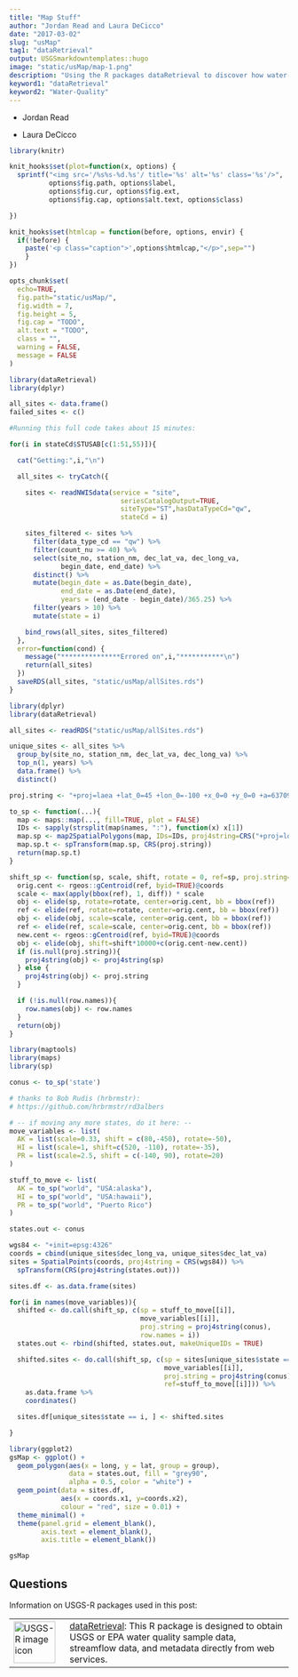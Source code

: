 ```yaml
---
title: "Map Stuff"
author: "Jordan Read and Laura DeCicco"
date: "2017-03-02"
slug: "usMap"
tag1: "dataRetrieval"
output: USGSmarkdowntemplates::hugo
image: "static/usMap/map-1.png"
description: "Using the R packages dataRetrieval to discover how water-quailty has changed over time."
keyword1: "dataRetrieval"
keyword2: "Water-Quality"
---
```


* Jordan Read
<a href="mailto:jread@usgs.gov" target="blank"><i class="fas fa-envelope-square fa-2x"></i></a>
<a href="https://twitter.com/jordansread" target="blank"><i class="fab fa-twitter-square fa-2x"></i></a>
<a href="https://github.com/jread-USGS" target="blank"><i class="fab fa-github-square fa-2x"></i></a>
<a href="https://scholar.google.com/citations?hl=en&user=geFLqWAAAAAJ"><i class="ai ai-google-scholar-square ai-2x" target="blank"></i></a>
<a href="https://cida.usgs.gov/people/jread.html" target="blank"><i class="fas fa-user fa-2x"></i></a>

* Laura DeCicco
<a href="mailto:ldecicco@usgs.gov" target="blank"><i class="fas fa-envelope-square fa-2x"></i></a>
<a href="https://twitter.com/DeCiccoDonk" target="blank"><i class="fab fa-twitter-square fa-2x"></i></a>
<a href="https://github.com/ldecicco-usgs" target="blank"><i class="fab fa-github-square fa-2x"></i></a>
<a href="https://scholar.google.com/citations?hl=en&user=jXd0feEAAAAJ"><i class="ai ai-google-scholar-square ai-2x" target="blank"></i></a>
<a href="https://www.usgs.gov/staff-profiles/laura-decicco" target="blank"><i class="fas fa-user fa-2x"></i></a>

```r
library(knitr)

knit_hooks$set(plot=function(x, options) {
  sprintf("<img src='/%s%s-%d.%s'/ title='%s' alt='%s' class='%s'/>",
          options$fig.path, options$label,
          options$fig.cur, options$fig.ext,
          options$fig.cap, options$alt.text, options$class)

})

knit_hooks$set(htmlcap = function(before, options, envir) {
  if(!before) {
    paste('<p class="caption">',options$htmlcap,"</p>",sep="")
    }
})

opts_chunk$set(
  echo=TRUE,
  fig.path="static/usMap/",
  fig.width = 7,
  fig.height = 5,
  fig.cap = "TODO",
  alt.text = "TODO",
  class = "",
  warning = FALSE,
  message = FALSE
)
```


```r
library(dataRetrieval)
library(dplyr)

all_sites <- data.frame()
failed_sites <- c()

#Running this full code takes about 15 minutes:

for(i in stateCd$STUSAB[c(1:51,55)]){

  cat("Getting:",i,"\n")

  all_sites <- tryCatch({

    sites <- readNWISdata(service = "site",
                            seriesCatalogOutput=TRUE,
                            siteType="ST",hasDataTypeCd="qw",
                            stateCd = i)

    sites_filtered <- sites %>%
      filter(data_type_cd == "qw") %>%
      filter(count_nu >= 40) %>%
      select(site_no, station_nm, dec_lat_va, dec_long_va,
             begin_date, end_date) %>%
      distinct() %>%
      mutate(begin_date = as.Date(begin_date),
             end_date = as.Date(end_date),
             years = (end_date - begin_date)/365.25) %>%
      filter(years > 10) %>%
      mutate(state = i)

    bind_rows(all_sites, sites_filtered)
  },
  error=function(cond) {
    message("***************Errored on",i,"***********\n")
    return(all_sites)
  })
  saveRDS(all_sites, "static/usMap/allSites.rds")
}

```

```r
library(dplyr)
library(dataRetrieval)

all_sites <- readRDS("static/usMap/allSites.rds")

```

```r
unique_sites <- all_sites %>%
  group_by(site_no, station_nm, dec_lat_va, dec_long_va) %>%
  top_n(1, years) %>%
  data.frame() %>%
  distinct()


```


```r
proj.string <- "+proj=laea +lat_0=45 +lon_0=-100 +x_0=0 +y_0=0 +a=6370997 +b=6370997 +units=m +no_defs"

to_sp <- function(...){
  map <- maps::map(..., fill=TRUE, plot = FALSE)
  IDs <- sapply(strsplit(map$names, ":"), function(x) x[1])
  map.sp <- map2SpatialPolygons(map, IDs=IDs, proj4string=CRS("+proj=longlat +datum=WGS84"))
  map.sp.t <- spTransform(map.sp, CRS(proj.string))
  return(map.sp.t)
}

shift_sp <- function(sp, scale, shift, rotate = 0, ref=sp, proj.string=NULL, row.names=NULL){
  orig.cent <- rgeos::gCentroid(ref, byid=TRUE)@coords
  scale <- max(apply(bbox(ref), 1, diff)) * scale
  obj <- elide(sp, rotate=rotate, center=orig.cent, bb = bbox(ref))
  ref <- elide(ref, rotate=rotate, center=orig.cent, bb = bbox(ref))
  obj <- elide(obj, scale=scale, center=orig.cent, bb = bbox(ref))
  ref <- elide(ref, scale=scale, center=orig.cent, bb = bbox(ref))
  new.cent <- rgeos::gCentroid(ref, byid=TRUE)@coords
  obj <- elide(obj, shift=shift*10000+c(orig.cent-new.cent))
  if (is.null(proj.string)){
    proj4string(obj) <- proj4string(sp)
  } else {
    proj4string(obj) <- proj.string
  }

  if (!is.null(row.names)){
    row.names(obj) <- row.names
  }
  return(obj)
}

library(maptools)
library(maps)
library(sp)

conus <- to_sp('state')

# thanks to Bob Rudis (hrbrmstr):
# https://github.com/hrbrmstr/rd3albers

# -- if moving any more states, do it here: --
move_variables <- list(
  AK = list(scale=0.33, shift = c(80,-450), rotate=-50),
  HI = list(scale=1, shift=c(520, -110), rotate=-35),
  PR = list(scale=2.5, shift = c(-140, 90), rotate=20)
)

stuff_to_move <- list(
  AK = to_sp("world", "USA:alaska"),
  HI = to_sp("world", "USA:hawaii"),
  PR = to_sp("world", "Puerto Rico")
)

states.out <- conus

wgs84 <- "+init=epsg:4326"
coords = cbind(unique_sites$dec_long_va, unique_sites$dec_lat_va)
sites = SpatialPoints(coords, proj4string = CRS(wgs84)) %>%
  spTransform(CRS(proj4string(states.out)))

sites.df <- as.data.frame(sites)

for(i in names(move_variables)){
  shifted <- do.call(shift_sp, c(sp = stuff_to_move[[i]],
                                 move_variables[[i]],
                                 proj.string = proj4string(conus),
                                 row.names = i))
  states.out <- rbind(shifted, states.out, makeUniqueIDs = TRUE)

  shifted.sites <- do.call(shift_sp, c(sp = sites[unique_sites$state == i,],
                                       move_variables[[i]],
                                       proj.string = proj4string(conus),
                                       ref=stuff_to_move[[i]])) %>%
    as.data.frame %>%
    coordinates()

  sites.df[unique_sites$state == i, ] <- shifted.sites

}


```


```r
library(ggplot2)
gsMap <- ggplot() +
  geom_polygon(aes(x = long, y = lat, group = group),
               data = states.out, fill = "grey90",
               alpha = 0.5, color = "white") +
  geom_point(data = sites.df,
             aes(x = coords.x1, y=coords.x2),
             colour = "red", size = 0.01) +
  theme_minimal() +
  theme(panel.grid = element_blank(),
        axis.text = element_blank(),
        axis.title = element_blank())

gsMap

```

## Questions

Information on USGS-R packages used in this post:

| | |
|-------------|----------------------------------------------------|
|<a href="https://github.com/USGS-R/dataRetrieval" target="_blank"><img src="/images/USGS_R.png" alt="USGS-R image icon" style="width: 75px;" /></a> | <a href="https://github.com/USGS-R/dataRetrieval/issues" target="_blank">dataRetrieval</a>: This R package is designed to obtain USGS or EPA water quality sample data, streamflow data, and metadata directly from web services. |
